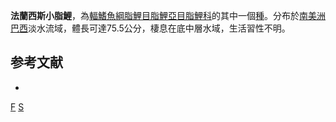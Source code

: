 {{Speciesbox 
| taxon = Salminus franciscanus
| status = NE
| status_system = IUCN3.1
| authority = [[Lima|Lima]] & [[Britski|Britski]], 2007
| synonyms = 
}}
'''法蘭西斯小脂鯉'''，為[[輻鰭魚綱|輻鰭魚綱]][[脂鯉目|脂鯉目]][[脂鯉亞目|脂鯉亞目]][[脂鯉科|脂鯉科]]的其中一個[[種|種]]。分布於[[南美洲|南美洲]][[巴西|巴西]]淡水流域，體長可達75.5公分，棲息在底中層水域，生活習性不明。

==参考文献==
{{refbegin}}
*{{FishBase_species|genus=Salminus|species=franciscanus|year=2014|month=1}}
{{refend}}

{{Taxonbar|from=Q3765374}}

[[Category:小脂鯉屬|F]]
[[Category:2007年描述的鱼类|S]]

{{魚類小作品}}